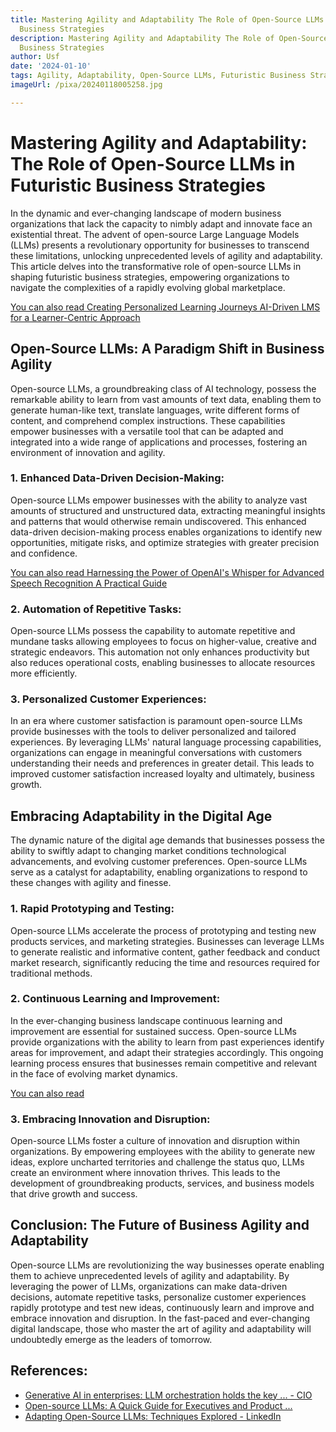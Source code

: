 ```yaml
---
title: Mastering Agility and Adaptability The Role of Open-Source LLMs in Futuristic
  Business Strategies
description: Mastering Agility and Adaptability The Role of Open-Source LLMs in Futuristic
  Business Strategies
author: Usf
date: '2024-01-10'
tags: Agility, Adaptability, Open-Source LLMs, Futuristic Business Strategies
imageUrl: /pixa/20240118005258.jpg

---
```

# Mastering Agility and Adaptability: The Role of Open-Source LLMs in Futuristic Business Strategies

In the  dynamic and ever-changing landscape of modern business organizations that lack the capacity to nimbly adapt and innovate  face an existential  threat. The advent of open-source Large Language Models (LLMs) presents a revolutionary opportunity for businesses to transcend these limitations, unlocking unprecedented levels of agility and adaptability. This article delves into the transformative role of open-source LLMs in shaping futuristic business strategies, empowering organizations to navigate the complexities of a rapidly evolving global marketplace.

[You  can also read Creating  Personalized Learning Journeys AI-Driven LMS for a Learner-Centric Approach](Creating%20Personalized%20Learning%20Journeys%20AI-Driven%20LMS%20for%20a%20Learner-Centric%20Approach)


## Open-Source LLMs: A Paradigm Shift in Business Agility

Open-source LLMs, a groundbreaking  class of AI technology,  possess the  remarkable ability  to learn  from vast amounts of text data, enabling them to generate  human-like text, translate languages,  write different forms of content, and comprehend complex instructions. These  capabilities  empower businesses with a versatile tool  that  can be  adapted and  integrated into a  wide range of applications  and processes, fostering an  environment of innovation  and agility.

### 1. Enhanced Data-Driven Decision-Making:

Open-source LLMs empower businesses with the ability to analyze vast amounts of structured and unstructured data,  extracting meaningful insights and patterns that  would otherwise  remain undiscovered. This enhanced data-driven decision-making process enables organizations to identify new opportunities, mitigate risks, and  optimize strategies with greater precision and confidence.

[You can also read Harnessing the Power of OpenAI's Whisper for Advanced Speech Recognition A Practical Guide](Harnessing%20the%20Power%20of%20OpenAI%27s%20Whisper%20for%20Advanced%20Speech%20Recognition%20A%20Practical%20Guide)


### 2. Automation  of Repetitive Tasks:

Open-source LLMs possess the capability to automate repetitive and mundane tasks allowing employees to  focus on higher-value, creative and strategic endeavors. This automation not only enhances productivity but also reduces operational costs, enabling businesses  to allocate resources more efficiently.

### 3. Personalized Customer Experiences:

In an era where customer satisfaction  is paramount open-source LLMs provide businesses with the tools to deliver personalized and  tailored experiences. By leveraging LLMs' natural language processing capabilities, organizations can engage in meaningful conversations with customers understanding their needs and  preferences in greater detail.  This leads to improved customer satisfaction increased loyalty and ultimately, business growth.

## Embracing Adaptability in the Digital Age

The dynamic nature of the digital age demands that businesses  possess the ability  to swiftly adapt to changing market conditions technological advancements, and evolving customer preferences. Open-source  LLMs serve as a catalyst for  adaptability, enabling organizations  to respond to these changes with agility and finesse.

###  1. Rapid Prototyping and Testing:

Open-source LLMs accelerate the process of prototyping and  testing new products services, and marketing  strategies. Businesses can leverage  LLMs to generate realistic and informative content, gather feedback  and conduct market  research, significantly reducing the  time and resources required for  traditional methods.

### 2.  Continuous Learning and Improvement:

In the ever-changing business landscape continuous learning and improvement are essential for sustained success. Open-source LLMs provide organizations with the ability to learn from past experiences identify areas for improvement, and adapt their strategies accordingly. This ongoing learning process ensures  that businesses remain competitive  and relevant in the face of evolving market dynamics.

[You can also read ]()


### 3. Embracing Innovation  and Disruption:

Open-source LLMs foster a culture of  innovation and disruption within organizations. By empowering employees  with the ability to generate new  ideas, explore uncharted territories and challenge the status quo, LLMs create an environment where innovation  thrives. This leads to  the development of groundbreaking products, services, and business models that drive growth and success.

## Conclusion: The Future of Business Agility and Adaptability

Open-source LLMs are revolutionizing the way businesses operate enabling  them  to achieve  unprecedented levels of agility and adaptability. By leveraging the power of LLMs, organizations can  make data-driven decisions, automate repetitive tasks, personalize customer experiences  rapidly prototype and test new ideas, continuously learn and improve  and embrace innovation and disruption. In the fast-paced and ever-changing digital landscape, those who master the art of agility and adaptability will undoubtedly  emerge as the leaders  of tomorrow.

## References:
- [Generative AI in enterprises: LLM orchestration holds the key ... - CIO](https://www.cio.com/article/1251501/generative-ai-in-enterprises-llm-orchestration-holds-the-key-to-success.html)
- [Open-source LLMs: A Quick Guide for Executives and Product ...](https://www.linkedin.com/pulse/open-source-llms-quick-guide-executives-product-rajesh-kandaswamy)
- [Adapting Open-Source LLMs: Techniques Explored - LinkedIn](https://www.linkedin.com/pulse/adapting-open-source-llms-techniques-explored-artiquare-iszhe?trk=public_post)
